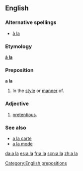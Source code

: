 {{also|Appendix:Variations of "ala"}}
==English==

===Alternative spellings===
* [[à la]] {{italbrac|less common}}

===Etymology===
{{etyl|fr}} '''[[à la]]'''

===Preposition===
'''a la'''

# In the [[style]] or [[manner]] of.

===Adjective===
{{en-adj|-}}

# {{UK|slang}} [[pretentious]].

===See also===
<!--Note: these come from French and so do not count as "Derived terms" for the English term-->
* [[a la carte]]
* [[a la mode]]

[[Category:English prepositions]]

[[da:a la]]
[[es:a la]]
[[fr:a la]]
[[scn:a la]]
[[zh:a la]]